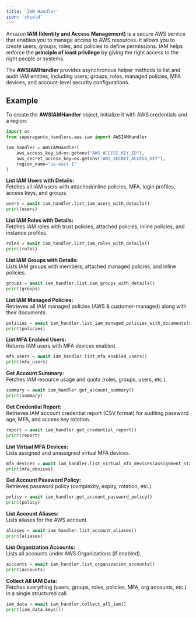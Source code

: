 ```yaml
---
title: 'IAM Handler'
icon: 'shield'
---
```


Amazon **IAM (Identity and Access Management)** is a secure AWS service that enables you to manage access to AWS resources.
It allows you to create users, groups, roles, and policies to define permissions. IAM helps enforce the **principle of least privilege** by giving the right access to the right people or systems.

The **AWSIAMHandler** provides asynchronous helper methods to list and audit IAM entities, including users, groups, roles, managed policies, MFA devices, and account-level security configurations.



## Example

To create the **AWSIAMHandler** object, initialize it with AWS credentials and a region:

```python
import os
from superagentx_handlers.aws.iam import AWSIAMHandler

iam_handler = AWSIAMHandler(
    aws_access_key_id=os.getenv("AWS_ACCESS_KEY_ID"),
    aws_secret_access_key=os.getenv("AWS_SECRET_ACCESS_KEY"),
    region_name="us-east-1"
)
```

**List IAM Users with Details:** <br />
Fetches all IAM users with attached/inline policies, MFA, login profiles, access keys, and groups.
```python
users = await iam_handler.list_iam_users_with_details()
print(users)
```

**List IAM Roles with Details:** <br />
Fetches IAM roles with trust policies, attached policies, inline policies, and instance profiles.
```python
roles = await iam_handler.list_iam_roles_with_details()
print(roles)
```

**List IAM Groups with Details:** <br />
Lists IAM groups with members, attached managed policies, and inline policies.
```python
groups = await iam_handler.list_iam_groups_with_details()
print(groups)
```

**List IAM Managed Policies:** <br />
Retrieves all IAM managed policies (AWS & customer-managed) along with their documents.
```python
policies = await iam_handler.list_iam_managed_policies_with_documents(scope="All")
print(policies)
```

**List MFA Enabled Users:** <br />
Returns IAM users with MFA devices enabled.
```python
mfa_users = await iam_handler.list_mfa_enabled_users()
print(mfa_users)
```

**Get Account Summary:** <br />
Fetches IAM resource usage and quota (roles, groups, users, etc.).
```python
summary = await iam_handler.get_account_summary()
print(summary)
```

**Get Credential Report:** <br />
Retrieves IAM account credential report (CSV format) for auditing password age, MFA, and access key rotation.
```python
report = await iam_handler.get_credential_report()
print(report)
```

**List Virtual MFA Devices:** <br />
Lists assigned and unassigned virtual MFA devices.
```python
mfa_devices = await iam_handler.list_virtual_mfa_devices(assignment_status="Any")
print(mfa_devices)
```

**Get Account Password Policy:** <br />
Retrieves password policy (complexity, expiry, rotation, etc.).
```python
policy = await iam_handler.get_account_password_policy()
print(policy)
```

**List Account Aliases:** <br />
Lists aliases for the AWS account.
```python
aliases = await iam_handler.list_account_aliases()
print(aliases)
```

**List Organization Accounts:** <br />
Lists all accounts under AWS Organizations (if enabled).
```python
accounts = await iam_handler.list_organization_accounts()
print(accounts)
```

**Collect All IAM Data:** <br />
Fetches everything (users, groups, roles, policies, MFA, org accounts, etc.) in a single structured call.
```python
iam_data = await iam_handler.collect_all_iam()
print(iam_data.keys())
```